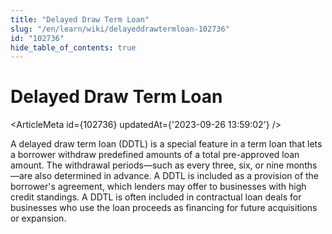 ```yaml
---
title: "Delayed Draw Term Loan"
slug: "/en/learn/wiki/delayeddrawtermloan-102736"
id: "102736"
hide_table_of_contents: true
---
```



# Delayed Draw Term Loan

<ArticleMeta id={102736} updatedAt={'2023-09-26 13:59:02'} />
<div className='border-solid border-b border-t-0 my-4 border-[var(--ifm-color-gray-300)]' />

A delayed draw term loan (DDTL) is a special feature in a term loan that lets a borrower withdraw predefined amounts of a total pre-approved loan amount. The withdrawal periods—such as every three, six, or nine months—are also determined in advance. A DDTL is included as a provision of the borrower's agreement, which lenders may offer to businesses with high credit standings. A DDTL is often included in contractual loan deals for businesses who use the loan proceeds as financing for future acquisitions or expansion.
